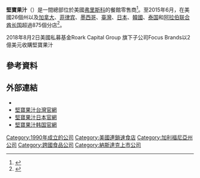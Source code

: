 {{Expand|time=2017-01-23}}
{{noteTA
|1=zh-cn:餐馆; zh-hk:餐廳; zh-tw:餐館;
|2=zh-cn:阿拉伯联合酋长国; zh-hk:阿拉伯聯合酋長國; zh-tw:阿拉伯聯合大公國;
}}
{{Infobox company
| name          = 堅寶果汁
| logo          = Jambajuice Company logo.png
| image         = File:Jamba Juice-Sendmail headquarters.jpg
| image_caption = 堅寶果汁的前總部位於[[愛莫利維爾|愛莫利維爾]] 
| type          = [[上市公司|上市公司]] 
| traded_as     = {{NASDAQ|JMBA}}
| num_locations = 885（2016年）
| revenue       = {{gain}}1億6167萬6000美元（2015年）
| operating_income = {{gain}}1025萬4000美元（2015年）
| net_income    = {{gain}}941萬8000美元（2015年）
| assets        = {{gain}}6961萬6000美元（2015年）
| equity = 499萬1000美元（2015年）
| num_employees =1,313人（2015年）
| website = {{URL|http://www.jambajuice.com/}}
| foundation    = {{USA}}[[聖路易斯-奧比斯保|聖路易斯-奧比斯保]]（1990年）
}}
'''堅寶果汁'''（{{lang-en|Jamba Juice}}）是一間總部位於美國[[弗里斯科_(德克薩斯州)|弗里斯科]]的餐館零售商<ref>{{Cite web|url=https://www.bisnow.com/dallas-ft-worth/news/office/jamba-juice-moves-hq-to-frisco-59688|title=Jamba Juice Moves HQ To Frisco|website=Bisnow|access-date=2016-11-16|archive-date=2020-10-28|archive-url=https://web.archive.org/web/20201028143947/https://www.bisnow.com/dallas-ft-worth/news/office/jamba-juice-moves-hq-to-frisco-59688|dead-url=no}}</ref>。至2015年6月，在美國26個州以及[[加拿大|加拿大]]、[[菲律宾|菲律宾]]、[[墨西哥|墨西哥]]、[[臺灣|臺灣]]、[[日本|日本]]、[[大韩民国|韓國]]、[[泰国|泰国]]和[[阿拉伯联合酋长国|阿拉伯联合酋长国]]超過875個分店<ref>{{cite news|title=Jamba Juice Announces Executive Leadership Transition Plan|publisher=Business Wire|date=2015-10-01|url=https://www.businesswire.com/news/home/20151001005990/en/Jamba-Juice-Announces-Executive-Leadership-Transition-Plan|archiveurl=https://web.archive.org/web/20180222092033/https://www.businesswire.com/news/home/20151001005990/en/Jamba-Juice-Announces-Executive-Leadership-Transition-Plan|archivedate=2018-02-22|deadurl=yes}}</ref>。

2018年8月2日美國私募基金Roark Capital Group 旗下子公司Focus Brands以2億美元收購堅寶果汁

== 參考資料 ==
{{reflist}}

== 外部連結 ==
{{commonscat|jambajuice}}
* {{Official website|https://www.jamba.com/}}
* [http://www.jambajuice.com.tw/ 堅寶果汁台灣官網] {{Wayback|url=http://www.jambajuice.com.tw/ |date=20220418025805 }} 
* [https://www.jamba.jp/ 堅寶果汁日本官網] {{Wayback|url=https://www.jamba.jp/ |date=20220408191313 }}
* [http://www.jambajuice.co.kr/ 堅寶果汁韩国官網] {{Wayback|url=http://www.jambajuice.co.kr/ |date=20220212021232 }}
{{世界的連鎖速食店}}
{{美國連鎖快餐店}}
[[Category:1990年成立的公司|Category:1990年成立的公司]]
[[Category:美國連鎖速食店|Category:美國連鎖速食店]]
[[Category:加利福尼亞州公司|Category:加利福尼亞州公司]]
[[Category:跨國食品公司|Category:跨國食品公司]]
[[Category:納斯達克上市公司|Category:納斯達克上市公司]]